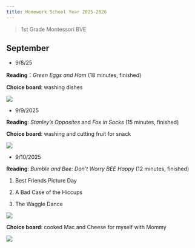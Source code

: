 ```yaml
---
title: Homework School Year 2025-2026
---
```


> 1st Grade Montessori BVE

## September

- 9/8/25

**Reading**：*Green Eggs and Ham* (18 minutes, finished)

**Choice board**: washing dishes

![](../photos/h20250908.jpg)



- 9/9/2025

**Reading**: *Stanley's Opposites* and *Fox in Socks* (15 minutes, finished)

**Choice board**: washing and cutting fruit for snack

![](../photos/h20250909.jpg)

- 9/10/2025

**Reading**: *Bumble and Bee: Don't Worry BEE Happy*  (12 minutes, finished)

1. Best Friends Picture Day

2. A Bad Case of the Hiccups

3. The Waggle Dance


![](../photos/a20250601.jpg)

**Choice board**: cooked Mac and Cheese for myself with Mommy

![](../photos/h20250910.jpg)



